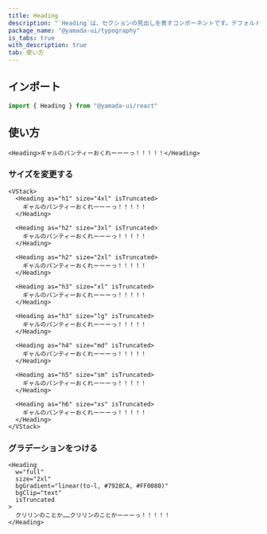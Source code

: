 ```yaml
---
title: Heading
description: "`Heading`は、セクションの見出しを表すコンポーネントです。デフォルトでは、`h1`要素をレンダリングします。"
package_name: "@yamada-ui/typography"
is_tabs: true
with_description: true
tab: 使い方
---
```


## インポート

```ts
import { Heading } from "@yamada-ui/react"
```

## 使い方

```tsx
<Heading>ギャルのパンティーおくれーーーっ！！！！！</Heading>
```

### サイズを変更する

```tsx
<VStack>
  <Heading as="h1" size="4xl" isTruncated>
    ギャルのパンティーおくれーーーっ！！！！！
  </Heading>

  <Heading as="h2" size="3xl" isTruncated>
    ギャルのパンティーおくれーーーっ！！！！！
  </Heading>

  <Heading as="h2" size="2xl" isTruncated>
    ギャルのパンティーおくれーーーっ！！！！！
  </Heading>

  <Heading as="h3" size="xl" isTruncated>
    ギャルのパンティーおくれーーーっ！！！！！
  </Heading>

  <Heading as="h3" size="lg" isTruncated>
    ギャルのパンティーおくれーーーっ！！！！！
  </Heading>

  <Heading as="h4" size="md" isTruncated>
    ギャルのパンティーおくれーーーっ！！！！！
  </Heading>

  <Heading as="h5" size="sm" isTruncated>
    ギャルのパンティーおくれーーーっ！！！！！
  </Heading>

  <Heading as="h6" size="xs" isTruncated>
    ギャルのパンティーおくれーーーっ！！！！！
  </Heading>
</VStack>
```

### グラデーションをつける

```tsx
<Heading
  w="full"
  size="2xl"
  bgGradient="linear(to-l, #7928CA, #FF0080)"
  bgClip="text"
  isTruncated
>
  クリリンのことか……クリリンのことかーーーっ！！！！！
</Heading>
```
